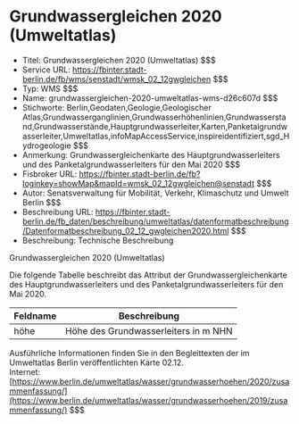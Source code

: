 # Grundwassergleichen 2020 (Umweltatlas)
- Titel: Grundwassergleichen 2020 (Umweltatlas) $$$
- Service URL: https://fbinter.stadt-berlin.de/fb/wms/senstadt/wmsk_02_12gwgleichen $$$
- Typ: WMS $$$
- Name: grundwassergleichen-2020-umweltatlas-wms-d26c607d $$$
- Stichworte: Berlin,Geodaten,Geologie,Geologischer Atlas,Grundwasserganglinien,Grundwasserhöhenlinien,Grundwasserstand,Grundwasserstände,Hauptgrundwasserleiter,Karten,Panketalgrundwasserleiter,Umweltatlas,infoMapAccessService,inspireidentifiziert,sgd_Hydrogeologie $$$
- Anmerkung: Grundwassergleichenkarte des Hauptgrundwasserleiters und des Panketalgrundwasserleiters für den Mai 2020 $$$
- Fisbroker URL: https://fbinter.stadt-berlin.de/fb?loginkey=showMap&mapId=wmsk_02_12gwgleichen@senstadt $$$
- Autor: Senatsverwaltung für Mobilität, Verkehr, Klimaschutz und Umwelt Berlin $$$
- Beschreibung URL: https://fbinter.stadt-berlin.de/fb_daten/beschreibung/umweltatlas/datenformatbeschreibung/Datenformatbeschreibung_02_12_gwgleichen2020.html $$$
- Beschreibung: Technische Beschreibung 

Grundwassergleichen 2020 (Umweltatlas)

Die folgende Tabelle beschreibt das Attribut der Grundwassergleichenkarte des Hauptgrundwasserleiters und des Panketalgrundwasserleiters für den Mai 2020.

| **Feldname** | **Beschreibung**                     |
| ------------ | ------------------------------------ |
| höhe         | Höhe des Grundwasserleiters in m NHN |

Ausführliche Informationen finden Sie in den Begleittexten der im Umweltatlas Berlin veröffentlichten Karte 02.12.  
Internet: [https://www.berlin.de/umweltatlas/wasser/grundwasserhoehen/2020/zusammenfassung/](https://www.berlin.de/umweltatlas/wasser/grundwasserhoehen/2019/zusammenfassung/) $$$
